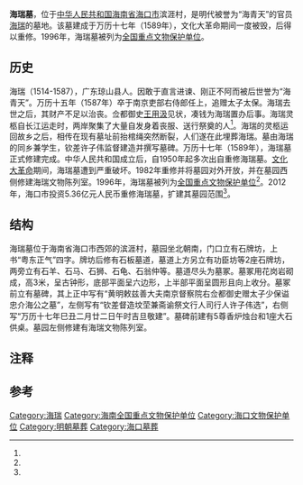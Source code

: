 {{coord|20|00|30|N|110|17|31|E|display=title|scale:10000}}
{{文物保护单位
| 级别 = 全国
| 图片 = [[File:Tomb_of_Hai_Rui_1.jpg|300px]]
| 名称 = 海瑞墓
| 编号 = 4-75
| 分类 = 古墓葬
| 时代 = [[明朝|明]]
| 所在 = [[海南省|海南省]][[海口市|海口市]]
| 登录 = 1996年
}}
'''海瑞墓'''，位于[[中华人民共和国|中华人民共和国]][[海南省|海南省]][[海口市|海口市]]滨涯村，是明代被誉为“海青天”的官员[[海瑞|海瑞]]的墓地。该墓建成于万历十七年（1589年），文化大革命期间一度被毁，后得以重修。1996年，海瑞墓被列为[[全国重点文物保护单位|全国重点文物保护单位]]。
==历史==
{{see also|海瑞}}
海瑞（1514-1587），广东琼山县{{efn|1=即今海口市。}}人。因敢于直言进谏、刚正不阿而被后世誉为“海青天”{{r|five|page=827}}。万历十五年（1587年）卒于南京吏部右侍郎任上，追赠太子太保。海瑞去世之后，其财产不足以治丧。佥都御史[[王用汲|王用汲]]见状，凑钱为海瑞置办后事。海瑞灵柩自长江运走时，两岸聚集了大量自发身着丧服、送行祭奠的人<ref name="one"/>。海瑞的灵柩运回故乡之后，相传在现有墓址前抬棺绳突然断裂，人们遂在此埋葬海瑞。墓由海瑞的同乡兼学生，钦差许子伟监督建造并撰写墓碑{{r|six|page=106}}。万历十七年（1589年），海瑞墓正式修建完成{{r|four|page=19}}。中华人民共和国成立后，自1950年起多次出自重修海瑞墓{{r|four|page=19}}。[[文化大革命|文化大革命]]期间，海瑞墓遭到严重破坏。1982年重修并将墓园对外开放{{r|two|page=73}}，并在墓园西侧修建海瑞文物陈列室{{r|six|page=105}}。1996年，海瑞墓被列为[[全国重点文物保护单位|全国重点文物保护单位]]<ref name="eight"/>。2012年，海口市投资5.36亿元人民币重修海瑞墓，扩建其墓园范围<ref name="seven"/>。

==结构==
海瑞墓位于海南省海口市西郊的滨涯村，墓园坐北朝南，门口立有石牌坊，上书“粤东正气”四字。牌坊后修有石板墓道，墓道上方另立有功臣坊等2座石牌坊，两旁立有石羊、石马、石狮、石龟、石翁仲等。墓道尽头为墓冢。墓冢用花岗岩砌成，高3米，呈古钟形，底部平面呈六边形，上半部平面呈圆形且向上收分。墓冢前立有墓碑，其上正中写有“黄明敕兹善大夫南京督察院右佥都御史赠太子少保谥忠介海公之墓”，左侧写有“钦差督造坟茔兼斋谕祭文行人司行人许子伟选”，右侧写“万历十七年巳丑二月廿二日午时吉旦敬建”。墓碑前建有5尊香炉烛台和1座大石供桌。墓园左侧修建有海瑞文物陈列室。{{r|two|page=72-73}}{{r|three|page=293}}{{r|four|page=19}}{{r|six|page=104}}

==注释==
{{commonscat|Tomb of Hai Rui}}
{{notelist}}
==参考==
{{reflist|2|refs=
<ref name="one">《明史·列传第一百一十四·海瑞》：帝屡欲召用瑞，执政阴沮之，乃以为南京右都御史。……（万历）十五年，卒官。……卒时，佥都御史王用汲入视，葛帏敝籝，有寒士所不堪者。因泣下，醵金为敛。小民罢市。丧出江上，白衣冠送者夹岸，酹而哭者百里不绝。赠太子太保，谥忠介。</ref>
<ref name="two">{{cite book | author = 袁伟华主编 | title = 天下名墓 | location = 广州 | publisher = 广东旅游出版社 | date = 2002-06-01 | page = 559 | ISBN = 7-80653-320-6 | accessdate = 2020-02-28 | quote = }}</ref>
<ref name="three">{{cite book | author = 杨雨行 | title = 京剧与胜迹 | location = 北京 | publisher = 新世界出版社 | date =  2012-10-01 | page = 559 | ISBN = 978-7-5104-3350-4 | accessdate = 2020-02-28 | quote = }}</ref>
<ref name="four">{{cite book | author =海口市情调查组编 | title = 百县市经济社会调查·海口卷 | location = 北京 | publisher = 中国大百科全书出版社 | date =  1992 | page = 559 | ISBN = 7-5000-5116-6 | accessdate = 2020-02-28 | quote = }}</ref>
<ref name="five">{{cite book | author = 国家文物事业管理局主编 | title = 中国名胜词典 | location = 上海 | publisher = 上海辞书出版社 | date = 1981-10-01 | page = 1192 | ISBN =  | accessdate = 2015-01-28 | url =http://book.ucdrs.superlib.net/views/specific/2929/bookDetail.jsp?dxNumber=000004200210&d=7C888836B1712AAF9C4F72B3CC0F6F16 |quote = }}</ref>
<ref name="six">{{cite book | author =符树郁编 | title = 百县市经济社会调查·海口卷 | location = 海口 | publisher =海南省福利印刷厂 | date =  1992-03-01 | page = 168 | ISBN = | accessdate = 2020-02-28 | url=http://book.ucdrs.superlib.net/views/specific/2929/bookDetail.jsp?dxNumber=000007642148&d=C8BB2A36DCA39EF6179B713A8F783238 |quote = }}</ref>
<ref name="seven">{{cite journal zh |author =沈放  |date=2012 |title=投资之前要三思 |journal=今日海南 |volume=3 |issue= |pages=19 |id= |url= |accessdate=2020-02-28 |quote= }}</ref>
<ref name="eight">{{cite news |language = zh-cn |url = http://www.ncha.gov.cn/col/col1647/index.html |title = 国务院关于公布第四批全国重点文物保护单位的通知 |publisher = 中华人民共和国国家文物局 |date = 2010-12-22 |accessdate = 2015-01-28 |deadurl = yes |archiveurl = https://web.archive.org/web/20141008064915/http://www.sach.gov.cn/col/col1647/index.html |archivedate = 2014-10-08 }}</ref>

}}

{{海南全国重点文物保护单位}}
[[Category:海瑞|Category:海瑞]]
[[Category:海南全国重点文物保护单位|Category:海南全国重点文物保护单位]]
[[Category:海口文物保护单位|Category:海口文物保护单位]]
[[Category:明朝墓葬|Category:明朝墓葬]]
[[Category:海口墓葬|Category:海口墓葬]]